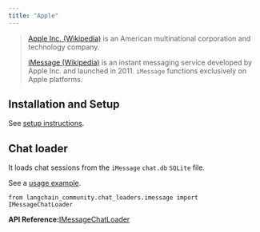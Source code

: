 ```yaml
---
title: "Apple"
---
```


> [Apple Inc. (Wikipedia)](https://en.wikipedia.org/wiki/Apple_Inc.) is an American multinational corporation and technology company.
>
> [iMessage (Wikipedia)](https://en.wikipedia.org/wiki/IMessage) is an instant messaging service developed by Apple Inc. and launched in 2011. `iMessage` functions exclusively on Apple platforms.

## Installation and Setup

See [setup instructions](/src/oss/integrations/chat_loaders/imessage).

## Chat loader

It loads chat sessions from the `iMessage` `chat.db` `SQLite` file.

See a [usage example](/src/oss/integrations/chat_loaders/imessage).

```
from langchain_community.chat_loaders.imessage import IMessageChatLoader
```

**API Reference:**[IMessageChatLoader](https://python.langchain.com/api_reference/community/chat_loaders/langchain_community.chat_loaders.imessage.IMessageChatLoader.html)

